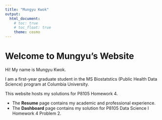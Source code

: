 ```yaml
---
title: "Mungyu Kwok"
output: 
  html_document:
    # toc: true
    # toc_float: true
    theme: cosmo
---
```

# Welcome to Mungyu's Website

Hi! My name is Mungyu Kwok. 

I am a first-year graduate student in the MS Biostatstics (Public Health Data Science) program at Columbia University.

This website hosts my solutions for P8105 Homework 4.

* The **Resume** page contains my academic and professional experience.
* The **Dashboard** page contains my solution for P8105 Data Science I Homework 4 Problem 2.
